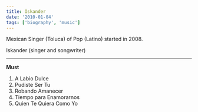 ```yaml
---
title: Iskander
date: '2010-01-04'
tags: ['biography', 'music']
---
```


Mexican Singer (Toluca) of Pop (Latino) started in 2008.

Iskander (singer and songwriter)

***

**Must**

1. A Labio Dulce
2. Pudiste Ser Tu
3. Robando Amanecer
4. Tiempo para Enamorarnos
5. Quien Te Quiera Como Yo